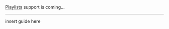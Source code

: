 [[Projects/Open Source/Banshee/MTP/Playlists|Playlists]] support is coming...

----

insert guide here
